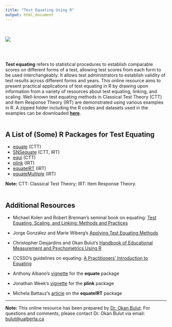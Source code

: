```yaml
---
title: "Test Equating Using R"
output: html_document
---
```


<br>

![](images/statistics3.png)

<br>
<br>

**Test equating** refers to statistical procedures to establish comparable scores on different forms of a test, allowing test scores from each form to be used interchangeably. It allows test administrators to establish validity of test results across different forms and years. This online resource aims to present practical applications of test equating in R by drawing upon information from a variety of resources about test equating, linking, and scaling. Well-known test equating methods in Classical Test Theory (CTT) and Item Response Theory (IRT) are demonstrated using various examples in R. A zipped folder including the R codes and datasets used in the examples can be downloaded **[here](www.example.com)**. 
<br>
<br>

## A List of (Some) R Packages for Test Equating

* [equate](https://cran.r-project.org/web/packages/equate/index.html) (CTT)
* [SNSequate](https://cran.r-project.org/web/packages/SNSequate/index.html) (CTT, IRT)
* [equi](https://github.com/twolodzko/equi/) (CTT)
* [plink](https://cran.r-project.org/web/packages/plink/) (IRT)
* [equateIRT](https://cran.r-project.org/web/packages/equateIRT/index.html) (IRT)
* [equateMultiple](https://cran.r-project.org/web/packages/equateMultiple/index.html) (IRT)

**Note:** CTT: Classical Test Theory; IRT: Item Response Theory.
<br>
<br>

## Additional Resources

* Michael Kolen and Robert Brennan's seminal book on equating: [Test Equating, Scaling, and Linking: Methods and Practices](https://www.springer.com/gp/book/9781493903160)

* Jorge González and Marie Wiberg's [Applying Test Equating Methods](https://www.springer.com/gp/book/9783319518220)

* Christopher Desjardins and Okan Bulut's [Handbook of Educational Measurement and Psychometrics Using R](https://www.routledge.com/Handbook-of-Educational-Measurement-and-Psychometrics-Using/Desjardins-Bulut/p/book/9780367734671)

* CCSSO's guidelines on equating: [A Practitioners' Introduction to Equating](https://ccsso.org/sites/default/files/2018-06/A%20Practitioners%20Introduction%20to%20Equating%20revised%20edition.pdf) 

* Anthony Albano's [vignette](https://cran.r-project.org/web/packages/equate/vignettes/equate-jss.pdf) for the **equate** package

* Jonathan Week's [vignette](https://cran.r-project.org/web/packages/plink/vignettes/plink-UD.pdf) for the **plink** package

* Michela Battauz's [article](https://www.jstatsoft.org/article/view/v068i07/v68i07.pdf) on the **equateIRT** package

***

**Note:** This online resource has been prepared by [Dr. Okan Bulut](https://sites.google.com/ualberta.ca/okanbulut/). For questions and comments, please contact Dr. Okan Bulut via email: <bulut@ualberta.ca> 

